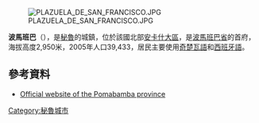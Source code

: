 [[Image:PLAZUELA_DE_SAN_FRANCISCO.JPG|right]]

'''波馬班巴'''（{{lang-es|Pomabamba}}），是[[秘魯|秘魯]]的城鎮，位於該國北部[[安卡什大區|安卡什大區]]，是[[波馬班巴省|波馬班巴省]]的首府，海拔高度2,950米，2005年人口39,433，居民主要使用[[奇楚瓦語|奇楚瓦語]]和[[西班牙語|西班牙語]]。

==參考資料==
* {{es}} [https://web.archive.org/web/20070927040536/http://www.munipomabamba.gob.pe/ Official website of the Pomabamba province]

{{coord|8|49|12|S|77|27|38|W|region:PE_type:city|display=title}}

{{Peru-geo-stub}}
[[Category:秘魯城市|Category:秘魯城市]]
